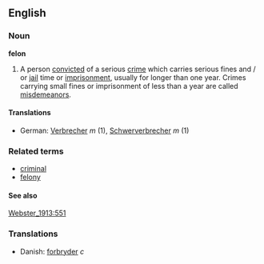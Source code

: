 ==English==
===Noun===
'''felon'''
#A person [[convicted]] of a serious [[crime]] which carries serious fines and / or [[jail]] time or [[imprisonment]], usually for longer than one year.  Crimes carrying small fines or imprisonment of less than a year are called [[misdemeanor]]s.
====Translations====
*German: [[Verbrecher]] ''m'' (1), [[Schwerverbrecher]] ''m'' (1)
===Related terms===
*[[criminal]]
*[[felony]]

====See also====
[[Webster_1913:551]]


===Translations===
*Danish: [[forbryder]] ''c''